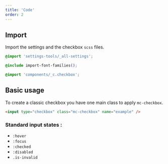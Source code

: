 ```yaml
---
title: 'Code'
order: 2
---
```


## Import

Import the settings and the checkbox `scss` files.

```css
@import 'settings-tools/_all-settings';

@include import-font-families();

@import 'components/_c.checkbox';
```

## Basic usage

To create a classic checkbox you have one main class to apply `mc-checkbox`.

```html
<input type="checkbox" class="mc-checkbox" name="example" />
```

### Standard input states :

- `:hover`
- `:focus`
- `:checked`
- `:disabled`
- `.is-invalid`

<Preview path="intro" />

